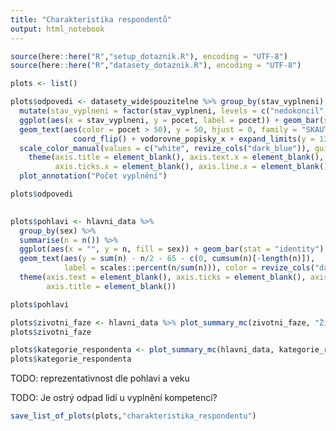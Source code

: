 ```yaml
---
title: "Charakteristika respondentů"
output: html_notebook
---
```


```r
source(here::here("R","setup_dotaznik.R"), encoding = "UTF-8")
source(here::here("R","datasety_dotaznik.R"), encoding = "UTF-8")

```


```r
plots <- list()
```


```r
plots$odpovedi <- datasety_wide$pouzitelne %>% group_by(stav_vyplneni) %>% summarise(pocet = n()) %>%
  mutate(stav_vyplneni = factor(stav_vyplneni, levels = c("nedokoncil","dokoncil_kratsi", "rozpracoval_doplnek", "dokoncil_doplnek", "dokoncil_delsi"), labels = c("Nedokončil ale vyplnil aspoň něco", "Dokončil kratší a nepokračoval", "Dokončil kratší a nedokončil pokračování", "Dokončil kratší i pokračování", "Dokončil delší"))) %>%
  ggplot(aes(x = stav_vyplneni, y = pocet, label = pocet)) + geom_bar(stat = "identity") + 
  geom_text(aes(color = pocet > 50), y = 50, hjust = 0, family = "SKAUT", size = 6) + 
              coord_flip() + vodorovne_popisky_x + expand_limits(y = 1330) +
  scale_color_manual(values = c("white", revize_cols("dark_blue")), guide = FALSE) +
    theme(axis.title = element_blank(), axis.text.x = element_blank(),
          axis.ticks.x = element_blank(), axis.line.x = element_blank()) +
  plot_annotation("Počet vyplnění")

plots$odpovedi
 
```

```r
plots$pohlavi <- hlavni_data %>%
  group_by(sex) %>%
  summarise(n = n()) %>%
  ggplot(aes(x = "", y = n, fill = sex)) + geom_bar(stat = "identity") + coord_polar("y", start = 0) + scale_fill_manual(values = revize_cols("darkest_fill","mid_fill","white")) + 
  geom_text(aes(y = sum(n) - n/2 - 65 - c(0, cumsum(n)[-length(n)]), 
            label = scales::percent(n/sum(n))), color = revize_cols("dark_blue"), x = 1, size=5, family = "Roboto", fontface = "bold")+
  theme(axis.text = element_blank(), axis.ticks = element_blank(), axis.line = element_blank(),
        axis.title = element_blank())

plots$pohlavi
```


```r
plots$zivotni_faze <- hlavni_data %>% plot_summary_mc(zivotni_faze, "Životní fáze")
plots$zivotni_faze
```

```r
plots$kategorie_respondenta <- plot_summary_mc(hlavni_data, kategorie_respondenta_full, "Roverská zkušenost")
plots$kategorie_respondenta
```

TODO: reprezentativnost dle pohlavi a veku

TODO: Je ostrý odpad lidí u vyplnění kompetencí?

```r
save_list_of_plots(plots,"charakteristika_respondentu")
```
